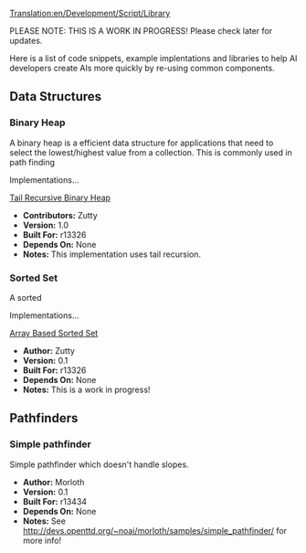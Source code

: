 [[Translation:en/Development/Script/Library]]
{{en/Development/Script/Navigation}}

PLEASE NOTE: THIS IS A WORK IN PROGRESS! Please check later for updates.

Here is a list of code snippets, example implentations and libraries to help AI developers create AIs more quickly by re-using common components. 

== Data Structures ==
=== Binary Heap ===

A binary heap is a efficient data structure for applications that need to select the lowest/highest value from a collection. This is commonly used in path finding

Implementations...

[[en/AI/Library Tail Recursive Heap|Tail Recursive Binary Heap]]
*'''Contributors:''' Zutty
*'''Version:''' 1.0
*'''Built For:''' r13326
*'''Depends On:''' None
*'''Notes:''' This implementation uses tail recursion.

=== Sorted Set ===

A sorted

Implementations...

[[en/AI/Library Array Sorted Set|Array Based Sorted Set]]
*'''Author:''' Zutty
*'''Version:''' 0.1
*'''Built For:''' r13326
*'''Depends On:''' None
*'''Notes:''' This is a work in progress!

== Pathfinders ==

=== Simple pathfinder ===

Simple pathfinder which doesn't handle slopes.

*'''Author:''' Morloth
*'''Version:''' 0.1
*'''Built For:''' r13434
*'''Depends On:''' None
*'''Notes:''' See [http://devs.openttd.org/~noai/morloth/samples/simple_pathfinder/ http://devs.openttd.org/~noai/morloth/samples/simple_pathfinder/] for more info!
